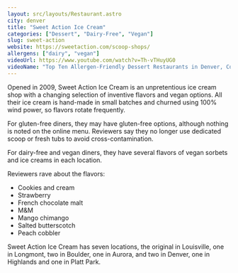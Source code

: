 ```yaml
---
layout: src/layouts/Restaurant.astro
city: denver
title: "Sweet Action Ice Cream"
categories: ["Dessert", "Dairy-Free", "Vegan"]
slug: sweet-action
website: https://sweetaction.com/scoop-shops/
allergens: ["dairy", "vegan"]
videoUrl: https://www.youtube.com/watch?v=Th-vTHuyUG0
videoName: "Top Ten Allergen-Friendly Dessert Restaurants in Denver, Colorado"
---
```


Opened in 2009, Sweet Action Ice Cream is an unpretentious ice cream shop with a changing selection of inventive flavors and vegan options. All their ice cream is hand-made in small batches and churned using 100% wind power, so flavors rotate frequently.

For gluten-free diners, they may have gluten-free options, although nothing is noted on the online menu. Reviewers say they no longer use dedicated scoop or fresh tubs to avoid cross-contamination.

For dairy-free and vegan diners, they have several flavors of vegan sorbets and ice creams in each location.

Reviewers rave about the flavors:
* Cookies and cream
* Strawberry
* French chocolate malt
* M&M
* Mango chimango
* Salted butterscotch
* Peach cobbler

Sweet Action Ice Cream has seven locations, the original in Louisville, one in Longmont, two in Boulder, one in Aurora, and two in Denver, one in Highlands and one in Platt Park.
